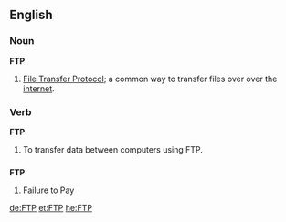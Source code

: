 {{wikipedia}}
==English==

===Noun===
'''FTP'''
# {{internet}} [[File Transfer Protocol]]; a common way to transfer files over over the [[internet]].

===Verb===
'''FTP'''
# To transfer data between computers using FTP.

==={{initialism}}===
'''FTP'''
# Failure to Pay

[[de:FTP]]
[[et:FTP]]
[[he:FTP]]